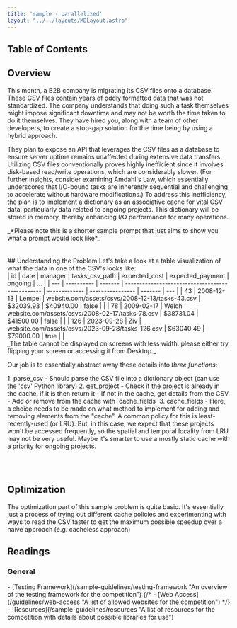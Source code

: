 ```yaml
---
title: 'sample - parallelized'
layout: "../../layouts/MDLayout.astro"
---
```


## Table of Contents

## Overview
This month, a B2B company is migrating its CSV files onto a database. These CSV files contain years of oddly formatted data
that was not standardized. The company understands that doing such a task themselves might impose significant downtime and may not be worth the time taken to do it themselves. They have hired you, along with a team of other developers, to create a stop-gap solution for the time being by using a hybrid approach.

They plan to expose an API that leverages the CSV files as a database to ensure server uptime remains unaffected during extensive data transfers. Utilizing CSV files conventionally proves highly inefficient since it involves disk-based read/write operations, which are considerably slower. (For further insights, consider examining Amdahl's Law, which essentially underscores that I/O-bound tasks are inherently sequential and challenging to accelerate without hardware modifications.) To address this inefficiency, the plan is to implement a dictionary as an associative cache for vital CSV data, particularly data related to ongoing projects. This dictionary will be stored in memory, thereby enhancing I/O performance for many operations.

<div>_*Please note this is a shorter sample prompt that just aims to show you what a prompt would look like*_</div><br></br>
## Understanding the Problem
Let's take a look at a table visualization of what the data in one of the CSV's looks like:
<div id="tableCapture" class="hidden md:block">
| id  | date       | manager | tasks_csv_path                                   | expected_cost | expected_payment | ongoing | ... |
| --- | ---------- | ------- | ------------------------------------------------ | ------------- | ---------------- | ------- | --- |
| 43  | 2008-12-13 | Lempel  | website.com/assets/csvs/2008-12-13/tasks-43.csv  | $32039.93     | $40940.00        | false   |     |
| 78  | 2009-02-17 | Welch   | website.com/assets/csvs/2008-02-17/tasks-78.csv  | $38731.04     | $41500.00        | false   |     |
| 126 | 2023-09-28 | Ziv     | website.com/assets/csvs/2023-09-28/tasks-126.csv | $63040.49     | $79000.00        | true    |     |
</div>
<div class="block md:hidden my-0 py-0 child:my-0" aria-hidden="true">
_The table cannot be displayed on screens with less width: please either try flipping your screen or accessing it from Desktop._
</div>

Our job is to essentially abstract away these details into *three functions*:
<div class="child:py-0 child:my-0">
1. parse_csv
 - Should parse the CSV file into a dictionary object (can use the 'csv' Python library)
2. get_project
    - Check if the project is already in the cache, if it is then return it
    - If not in the cache, get details from the CSV
    - Add or remove from the cache with `cache_fields`
3. cache_fields
- Here, a choice needs to be made on what method to implement for adding and removing elements from the "cache". A common policy for this is least-recently-used (or LRU). But, in this case, we expect that these projects won't be accessed frequently, so the spatial and temporal locality from LRU may not be very useful. Maybe it's smarter to use a mostly static cache with a priority for ongoing projects.
</div>

<br></br>

## Optimization
The optimization part of this sample problem is quite basic. It's essentially just a process of trying out different cache policies and experimenting with ways to read the CSV faster to get the maximum possible speedup over a naive approach (e.g. cacheless approach)

<h2 id="readings" class="!mb-2">Readings</h2>
<h3 id="general" class="!mb-0 !ml-4">General</h3>
<div class="child:!mb-0 child:!mt-1 child:!ml-6">
- [Testing Framework](/sample-guidelines/testing-framework "An overview of the testing framework for the competition")
{/* - [Web Access](/guidelines/web-access "A list of allowed websites for the competition") */}
- [Resources](/sample-guidelines/resources "A list of resources for the competition with details about possible libraries for use")
</div>